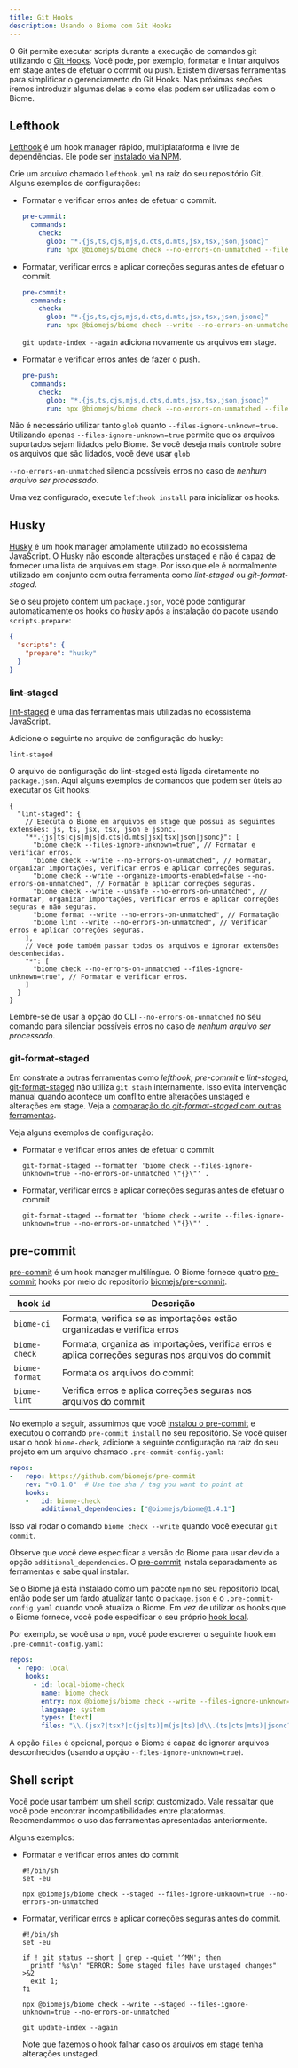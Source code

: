 ```yaml
---
title: Git Hooks
description: Usando o Biome com Git Hooks
---
```


O Git permite executar scripts durante a execução de comandos git utilizando o [Git Hooks](https://git-scm.com/book/en/v2/Customizing-Git-Git-Hooks).
Você pode, por exemplo, formatar e lintar arquivos em stage antes de efetuar o commit ou push.
Existem diversas ferramentas para simplificar o gerenciamento do Git Hooks.
Nas próximas seções iremos introduzir algumas delas e como elas podem ser utilizadas com o Biome.


## Lefthook

[Lefthook](https://github.com/evilmartians/lefthook) é um hook manager rápido, multiplataforma e livre de dependências.
Ele pode ser [instalado via NPM](https://github.com/evilmartians/lefthook#install).


Crie um arquivo chamado `lefthook.yml` na raíz do seu repositório Git.
Alguns exemplos de configurações:

- Formatar e verificar erros antes de efetuar o commit.

  ```yaml title="lefthook.yml"
  pre-commit:
    commands:
      check:
        glob: "*.{js,ts,cjs,mjs,d.cts,d.mts,jsx,tsx,json,jsonc}"
        run: npx @biomejs/biome check --no-errors-on-unmatched --files-ignore-unknown=true {staged_files}
  ```

- Formatar, verificar erros e aplicar correções seguras antes de efetuar o commit.

  ```yaml title="lefthook.yml"
  pre-commit:
    commands:
      check:
        glob: "*.{js,ts,cjs,mjs,d.cts,d.mts,jsx,tsx,json,jsonc}"
        run: npx @biomejs/biome check --write --no-errors-on-unmatched --files-ignore-unknown=true {staged_files} && git update-index --again
  ```

  `git update-index --again` adiciona novamente os arquivos em stage.

- Formatar e verificar erros antes de fazer o push.

  ```yaml title="lefthook.yml"
  pre-push:
    commands:
      check:
        glob: "*.{js,ts,cjs,mjs,d.cts,d.mts,jsx,tsx,json,jsonc}"
        run: npx @biomejs/biome check --no-errors-on-unmatched --files-ignore-unknown=true {push_files}
  ```

Não é necessário utilizar tanto `glob` quanto `--files-ignore-unknown=true`.
Utilizando apenas `--files-ignore-unknown=true` permite que os arquivos suportados sejam lidados pelo Biome.
Se você deseja mais controle sobre os arquivos que são lidados, você deve usar `glob`

`--no-errors-on-unmatched` silencia possíveis erros no caso de *nenhum arquivo ser processado*.

Uma vez configurado, execute `lefthook install` para inicializar os hooks.


## Husky

[Husky](https://github.com/typicode/husky) é um hook manager amplamente utilizado no ecossistema JavaScript.
O Husky não esconde alterações unstaged e não é capaz de fornecer uma lista de arquivos em stage.
Por isso que ele é normalmente utilizado em conjunto com outra ferramenta como _lint-staged_ ou _git-format-staged_.

Se o seu projeto contém um `package.json`,
você pode configurar automaticamente os hooks do _husky_ após a instalação do pacote usando `scripts.prepare`:

```json title="package.json"
{
  "scripts": {
    "prepare": "husky"
  }
}
```

### lint-staged

[lint-staged](https://github.com/lint-staged/lint-staged) é uma das ferramentas mais utilizadas no ecossistema JavaScript.

Adicione o seguinte no arquivo de configuração do husky:

```shell title=".husky/pre-commit"
lint-staged
```

O arquivo de configuração do lint-staged está ligada diretamente no `package.json`.
Aqui alguns exemplos de comandos que podem ser úteis ao executar os Git hooks:

```jsonc title="package.json"
{
  "lint-staged": {
    // Executa o Biome em arquivos em stage que possui as seguintes extensões: js, ts, jsx, tsx, json e jsonc.
    "**.{js|ts|cjs|mjs|d.cts|d.mts|jsx|tsx|json|jsonc}": [
      "biome check --files-ignore-unknown=true", // Formatar e verificar erros.
      "biome check --write --no-errors-on-unmatched", // Formatar, organizar importações, verificar erros e aplicar correções seguras.
      "biome check --write --organize-imports-enabled=false --no-errors-on-unmatched", // Formatar e aplicar correções seguras.
      "biome check --write --unsafe --no-errors-on-unmatched", // Formatar, organizar importações, verificar erros e aplicar correções seguras e não seguras.
      "biome format --write --no-errors-on-unmatched", // Formatação
      "biome lint --write --no-errors-on-unmatched", // Verificar erros e aplicar correções seguras.
    ],
    // Você pode também passar todos os arquivos e ignorar extensões desconhecidas.
    "*": [
      "biome check --no-errors-on-unmatched --files-ignore-unknown=true", // Formatar e verificar erros.
    ]
  }
}
```

Lembre-se de usar a opção do CLI `--no-errors-on-unmatched` no seu comando para silenciar possíveis erros no caso de *nenhum arquivo ser processado*.


### git-format-staged

Em constrate a outras ferramentas como _lefthook_, _pre-commit_ e _lint-staged_,
[git-format-staged](https://github.com/hallettj/git-format-staged) não utiliza `git stash` internamente.
Isso evita intervenção manual quando acontece um conflito entre alterações unstaged e alterações em stage.
Veja a [comparação do _git-format-staged_ com outras ferramentas](https://github.com/hallettj/git-format-staged#comparisons-to-similar-utilities).

Veja alguns exemplos de configuração:

- Formatar e verificar erros antes de efetuar o commit

  ```shell title=".husky/pre-commit"
  git-format-staged --formatter 'biome check --files-ignore-unknown=true --no-errors-on-unmatched \"{}\"' .
  ```

- Formatar, verificar erros e aplicar correções seguras antes de efetuar o commit

  ```shell title=".husky/pre-commit"
  git-format-staged --formatter 'biome check --write --files-ignore-unknown=true --no-errors-on-unmatched \"{}\"' .
  ```


## pre-commit

[pre-commit](https://pre-commit.com/) é um hook manager multilíngue.
O Biome fornece quatro [pre-commit](https://pre-commit.com/) hooks por meio do repositório [biomejs/pre-commit](https://github.com/biomejs/pre-commit).

| hook `id`       | Descrição                                                                                          |
| --------------- | -------------------------------------------------------------------------------------------------- |
| `biome-ci`      | Formata, verifica se as importações estão organizadas e verifica erros                             |
| `biome-check`   | Formata, organiza as importações, verifica erros e aplica correções seguras nos arquivos do commit |
| `biome-format`  | Formata os arquivos do commit                                                                      |
| `biome-lint`    | Verifica erros e aplica correções seguras nos arquivos do commit                                   |

No exemplo a seguir, assumimos que você [instalou o pre-commit](https://pre-commit.com/index.html#install) e executou o comando `pre-commit install` no seu repositório.
Se você quiser usar o hook `biome-check`, adicione a seguinte configuração na raíz do seu projeto em um arquivo chamado `.pre-commit-config.yaml`:

```yaml title=".pre-commit-config.yaml"
repos:
-   repo: https://github.com/biomejs/pre-commit
    rev: "v0.1.0"  # Use the sha / tag you want to point at
    hooks:
    -   id: biome-check
        additional_dependencies: ["@biomejs/biome@1.4.1"]
```

Isso vai rodar o comando `biome check --write` quando você executar `git commit`.

Observe que você deve especificar a versão do Biome para usar devido a opção `additional_dependencies`.
O [pre-commit](https://pre-commit.com/) instala separadamente as ferramentas e sabe qual instalar.

Se o Biome já está instalado como um pacote `npm` no seu repositório local,
então pode ser um fardo atualizar tanto o `package.json` e o `.pre-commit-config.yaml` quando você atualiza o Biome.
Em vez de utilizar os hooks que o Biome fornece, você pode especificar o seu próprio [hook local](https://pre-commit.com/index.html#repository-local-hooks).

Por exemplo, se você usa o `npm`, você pode escrever o seguinte hook em `.pre-commit-config.yaml`:

```yaml title=".pre-commit-config.yaml"
repos:
  - repo: local
    hooks:
      - id: local-biome-check
        name: biome check
        entry: npx @biomejs/biome check --write --files-ignore-unknown=true --no-errors-on-unmatched
        language: system
        types: [text]
        files: "\\.(jsx?|tsx?|c(js|ts)|m(js|ts)|d\\.(ts|cts|mts)|jsonc?)$"
```

A opção `files` é opcional,
porque o Biome é capaz de ignorar arquivos desconhecidos (usando a opção `--files-ignore-unknown=true`).

## Shell script

Você pode usar também um shell script customizado.
Vale ressaltar que você pode encontrar incompatibilidades entre plataformas.
Recomendammos o uso das ferramentas apresentadas anteriormente.

Alguns exemplos:

- Formatar e verificar erros antes do commit

  ```shell title=".git/hooks/pre-commit"
  #!/bin/sh
  set -eu

  npx @biomejs/biome check --staged --files-ignore-unknown=true --no-errors-on-unmatched
  ```

- Formatar, verificar erros e aplicar correções seguras antes do commit.

  ```shell title=".git/hooks/pre-commit"
  #!/bin/sh
  set -eu

  if ! git status --short | grep --quiet '^MM'; then
    printf '%s\n' "ERROR: Some staged files have unstaged changes" >&2
    exit 1;
  fi

  npx @biomejs/biome check --write --staged --files-ignore-unknown=true --no-errors-on-unmatched

  git update-index --again
  ```

  Note que fazemos o hook falhar caso os arquivos em stage tenha alterações unstaged.
